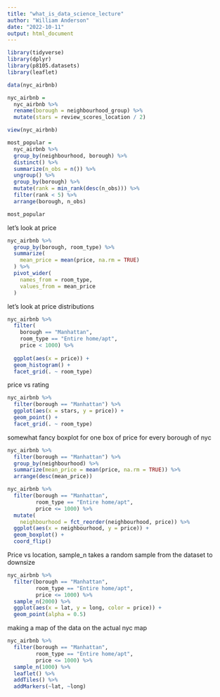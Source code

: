 ```yaml
---
title: "what_is_data_science_lecture"
author: "William Anderson"
date: "2022-10-11"
output: html_document
---
```


```r
library(tidyverse)
library(dplyr)
library(p8105.datasets)
library(leaflet)

data(nyc_airbnb)

nyc_airbnb = 
  nyc_airbnb %>%
  rename(borough = neighbourhood_group) %>%
  mutate(stars = review_scores_location / 2)

view(nyc_airbnb)
```

```r
most_popular = 
  nyc_airbnb %>%
  group_by(neighbourhood, borough) %>%
  distinct() %>%
  summarize(n_obs = n()) %>%
  ungroup() %>%
  group_by(borough) %>%
  mutate(rank = min_rank(desc(n_obs))) %>%
  filter(rank < 5) %>%
  arrange(borough, n_obs)

most_popular
```

let's look at price

```r
nyc_airbnb %>%
  group_by(borough, room_type) %>%
  summarize(
    mean_price = mean(price, na.rm = TRUE)
  ) %>%
  pivot_wider(
    names_from = room_type,
    values_from = mean_price
  )

```


let's look at price distributions

```r
nyc_airbnb %>%
  filter(
    borough == "Manhattan", 
    room_type == "Entire home/apt",
    price < 1000) %>%
  
  ggplot(aes(x = price)) + 
  geom_histogram() + 
  facet_grid(. ~ room_type)
```

price vs rating

```r
nyc_airbnb %>%
  filter(borough == "Manhattan") %>%
  ggplot(aes(x = stars, y = price)) + 
  geom_point() + 
  facet_grid(. ~ room_type)
```


somewhat fancy boxplot for one box of price for every borough of nyc

```r
nyc_airbnb %>%
  filter(borough == "Manhattan") %>%
  group_by(neighbourhood) %>%
  summarize(mean_price = mean(price, na.rm = TRUE)) %>%
  arrange(desc(mean_price))
```

```r
nyc_airbnb %>%
  filter(borough == "Manhattan",
         room_type == "Entire home/apt",
         price <= 1000) %>%
  mutate(
    neighbourhood = fct_reorder(neighbourhood, price)) %>%
  ggplot(aes(x = neighbourhood, y = price)) + 
  geom_boxplot() + 
  coord_flip()
```

Price vs location, sample_n takes a random sample from the dataset to downsize

```r
nyc_airbnb %>%
  filter(borough == "Manhattan",
         room_type == "Entire home/apt",
         price <= 1000) %>%
  sample_n(2000) %>%
  ggplot(aes(x = lat, y = long, color = price)) + 
  geom_point(alpha = 0.5)
```


making a map of the data on the actual nyc map
```r
nyc_airbnb %>%
  filter(borough == "Manhattan",
         room_type == "Entire home/apt",
         price <= 1000) %>%
  sample_n(1000) %>%
  leaflet() %>%
  addTiles() %>%
  addMarkers(~lat, ~long)
```

